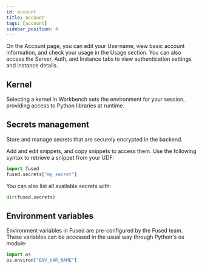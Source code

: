 ```yaml
---
id: account
title: Account
tags: [account]
sidebar_position: 4
---
```



On the Account page, you can edit your Username, view basic account information, and check your usage in the Usage section. You can also access the Server, Auth, and Instance tabs to view authentication settings and instance details.





 <ReactPlayer playsinline={true} className="video__player" playing={false} muted={true} controls height="100%" url="https://fused-magic.s3.us-west-2.amazonaws.com/workbench-walkthrough-videos/docs_rewrite/account_page_edit.mp4" width="100%" />




## Kernel

Selecting a kernel in Workbench sets the environment for your session, providing access to Python libraries at runtime.

## Secrets management

Store and manage secrets that are securely encrypted in the backend.

Add and edit snippets, and copy snippets to access them. Use the following syntax to retrieve a snippet from your UDF:

```python showLineNumbers
import fused
fused.secrets["my_secret"]
```

You can also list all available secrets with:

```python showLineNumbers
dir(fused.secrets)
```


## Environment variables
Environment variables in Fused are pre-configured by the Fused team. These variables can be accessed in the usual way through Python's os module:

```python showLineNumbers
import os
os.environ["ENV_VAR_NAME"]
```
